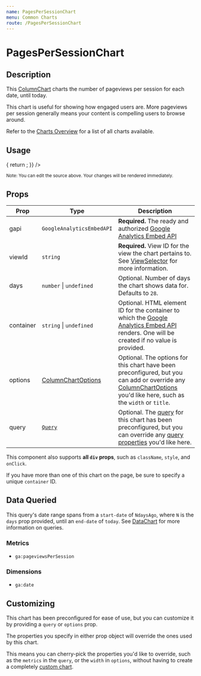 ```yaml
---
name: PagesPerSessionChart
menu: Common Charts
route: /PagesPerSessionChart
---
```



<GoogleAnalytics trackingId={TRACKING_ID} />

<h1>PagesPerSessionChart</h1>

## Description

This [ColumnChart](/ColumnChart) charts the number of pageviews per session for each date, until today.

This chart is useful for showing how engaged users are. More pageviews per session generally means your content is compelling users to browse around.

Refer to the [Charts Overview](/charts) for a list of all charts available.

## Usage

<Playground>
  <AnalyticsDashboard
    authOptions={{ clientId }}
    renderCharts={(gapi, viewId) => {
      return <PagesPerSessionChart gapi={gapi} viewId={viewId} days={28} />;
    }}
  />
</Playground>

<small>Note: You can edit the source above. Your changes will be rendered immediately.</small>

## Props

| Prop | Type | Description |
|------|------|-------------|
| gapi | `GoogleAnalyticsEmbedAPI` | **Required.** The ready and authorized [Google Analytics Embed API](https://react-use-analytics-api.netlify.app/) |
| viewId | `string` | **Required.** View ID for the view the chart pertains to. See [ViewSelector](/ViewSelector) for more information. |
| days | `number` &#124; `undefined` | Optional. Number of days the chart shows data for. Defaults to `28`. |
| container | `string` &#124; `undefined` | Optional. HTML element ID for the container to which the [Google Analytics Embed API](https://react-use-analytics-api.netlify.app/) renders. One will be created if no value is provided. |
| options | [ColumnChartOptions](/ColumnChart#chart-options) | Optional. The options for this chart have been preconfigured, but you can add or override any [ColumnChartOptions](/ColumnChart#chart-options) you'd like here, such as the `width` or `title`. |
| query | [`Query`](/DataChart#query-prop) | Optional. The [query](/DataChart#query-prop) for this chart has been preconfigured, but you can override any [query properties](/DataChart#query-prop) you'd like here. |

This component also supports **all `div` props**, such as `className`, `style`, and `onClick`.

If you have more than one of this chart on the page, be sure to specify a unique `container` ID.

## Data Queried

This query's date range spans from a `start-date` of `NdaysAgo`, where `N` is the `days` prop provided, until an `end-date` of `today`. See [DataChart](/DataChart) for more information on queries.

### Metrics

- `ga:pageviewsPerSession`

### Dimensions

- `ga:date`

## Customizing

This chart has been preconfigured for ease of use, but you can customize it by providing a `query` or `options` prop.

The properties you specify in either prop object will override the ones used by this chart.

This means you can cherry-pick the properties you'd like to override, such as the `metrics` in the `query`, or the `width` in `options`, without having to create a completely [custom chart](/charts#custom-charts).

<CreatedBy author="DevBoldly" url="https://devboldly.com/" emoji="🍺" emojiLabel="Beer"/>